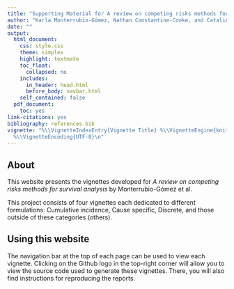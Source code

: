 ```yaml
---
title: "Supporting Material for A review on competing risks methods for survival analysis by  Monterrubio-Gómez et al."
author: "Karla Monterrubio-Gómez, Nathan Constantine-Cooke, and Catalina Vallejos"
date: ""
output:
  html_document:
    css: style.css
    theme: simplex
    highlight: textmate
    toc_float:
      collapsed: no
    includes:
      in_header: head.html
      before_body: navbar.html
    self_contained: false
  pdf_document:
    toc: yes
link-citations: yes
bibliography: references.bib
vignette: "%\\VignetteIndexEntry{Vignette Title} %\\VignetteEngine{knitr::rmarkdown}
  %\\VignetteEncoding{UTF-8}\n"
---
```


## About

This website presents the vignettes developed for _A review on competing risks
methods for survival analysis_ by Monterrubio-Gómez et al.

This project consists of four vignettes each dedicated to different
formulations: Cumulative incidence, Cause specific,  Discrete, and those outside
of these categories (others). 

## Using this website

The navigation bar at the top of each page can be used to view each vignette.
Clicking on the Github logo in the top-right corner will allow you to view
the source code used to generate these vignettes. There, you will also find 
instructions for reproducing the reports. 
